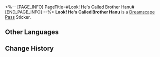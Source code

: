 <%-- [PAGE_INFO]
PageTitle=#Look! He's Called Brother Hanu#
[END_PAGE_INFO] --%>
{{Stub|Location information}}
{{Item Infobox
|id          = 223256
|image       = Dreamscape Pass Sticker Look! He's Called Brother Hanu.png
|type        = Dreamscape Pass Sticker
|type2       = Talking Clock Stickers
|invCategory = 
|rarity      = 4
|effect      = 
|description = Digital stickers that can be used to decorate the pages of the Dreamtour Handbook. They come in many different styles.
|source1     = [[Unlocked by Default]]
}}
{{Description|He doesn't have lines &mdash; It's by design, not because the designer's lazy.}}
'''Look! He's Called Brother Hanu''' is a [[Dreamscape Pass]] Sticker.

==Other Languages==
{{Other Languages
|en   = Look! He's Called Brother Hanu
|zhs  = 瞧！他叫哈努兄弟
|zht  = 瞧！他叫哈努兄弟
|ja   = 見ろ！ブラザーハヌだ！
|ko   = 봐! 그는 하누 형제야
|es   = ¡Mira! Se llama Hanu
|fr   = Regardez&nbsp;! Il s'appelle Hanu
|ru   = Смотри! Это братец Хану
|th   = ดูสิ! เขาคือลูกพี่ Hanu
|vi   = Hầy! Anh Ấy Tên Là Anh Hanu
|de   = Schau! Er heißt Hanu.
|id   = Lihat! Dia Bro Hanu
|pt   = Olha! Ele Chama Irmão Hanu
}}

==Change History==
{{Change History|2.0}}